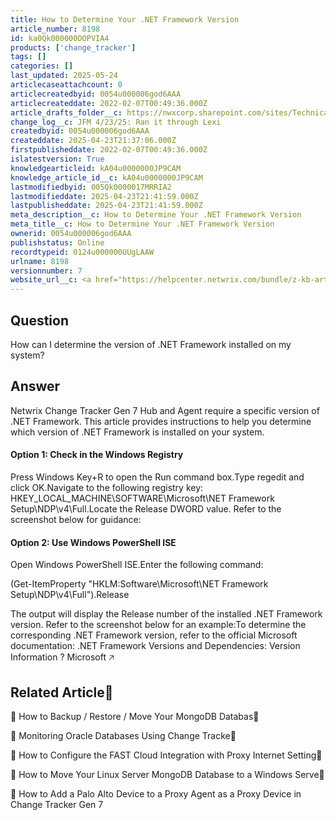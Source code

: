 ```yaml
---
title: How to Determine Your .NET Framework Version
article_number: 8198
id: ka0Qk000000DOPVIA4
products: ['change_tracker']
tags: []
categories: []
last_updated: 2025-05-24
articlecaseattachcount: 0
articlecreatedbyid: 0054u000006god6AAA
articlecreateddate: 2022-02-07T00:49:36.000Z
article_drafts_folder__c: https://nwxcorp.sharepoint.com/sites/TechnicalSupportOperations/Shared%20Documents/Technical%20Knowledge%20Management/Salesforce%20Knowledge%20Drafts/kA04u0000000JP9CAM
change_log__c: JFM 4/23/25: Ran it through Lexi
createdbyid: 0054u000006god6AAA
createddate: 2025-04-23T21:37:06.000Z
firstpublisheddate: 2022-02-07T00:49:36.000Z
islatestversion: True
knowledgearticleid: kA04u0000000JP9CAM
knowledge_article_id__c: kA04u0000000JP9CAM
lastmodifiedbyid: 005Qk0000017MRRIA2
lastmodifieddate: 2025-04-23T21:41:59.000Z
lastpublisheddate: 2025-04-23T21:41:59.000Z
meta_description__c: How to Determine Your .NET Framework Version
meta_title__c: How to Determine Your .NET Framework Version
ownerid: 0054u000006god6AAA
publishstatus: Online
recordtypeid: 0124u000000UUgLAAW
urlname: 8198
versionnumber: 7
website_url__c: <a href="https://helpcenter.netwrix.com/bundle/z-kb-articles-salesforce/page/kA04u0000000JP9CAM.html" target="_blank">Open in a new window</a>
---
```


## Question

How can I determine the version of .NET Framework installed on my system?

## Answer

Netwrix Change Tracker Gen 7 Hub and Agent require a specific version of .NET Framework. This article provides instructions to help you determine which version of .NET Framework is installed on your system.

#### Option 1: Check in the Windows Registry

Press Windows Key+R to open the Run command box.Type regedit and click OK.Navigate to the following registry key: HKEY_LOCAL_MACHINE\SOFTWARE\Microsoft\NET Framework Setup\NDP\v4\Full.Locate the Release DWORD value. Refer to the screenshot below for guidance:

#### Option 2: Use Windows PowerShell ISE

Open Windows PowerShell ISE.Enter the following command:

(Get-ItemProperty "HKLM:Software\Microsoft\NET Framework Setup\NDP\v4\Full").Release

The output will display the Release number of the installed .NET Framework version. Refer to the screenshot below for an example:To determine the corresponding .NET Framework version, refer to the official Microsoft documentation: .NET Framework Versions and Dependencies: Version Information ? Microsoft 🡥

## Related Article

  How to Backup / Restore / Move Your MongoDB Databas

  Monitoring Oracle Databases Using Change Tracke

  How to Configure the FAST Cloud Integration with Proxy Internet Setting

  How to Move Your Linux Server MongoDB Database to a Windows Serve

  How to Add a Palo Alto Device to a Proxy Agent as a Proxy Device in Change Tracker Gen 7